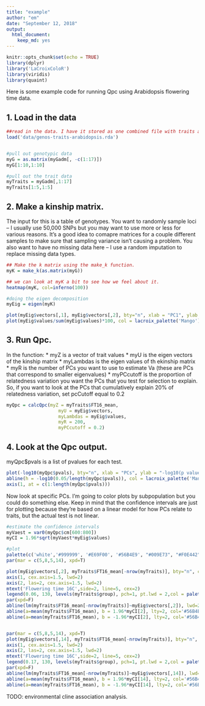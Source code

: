 ```yaml
---
title: "example"
author: "em"
date: "September 12, 2018"
output:
  html_document:
    keep_md: yes
---
```


```r
knitr::opts_chunk$set(echo = TRUE)
library(dplyr)
library('LaCroixColoR')
library(viridis)
library(quaint)
```

Here is some example code for running Qpc using Arabidopsis flowering time data.


## 1. Load in the data
```r
##read in the data. I have it stored as one combined file with traits and genotypes and other info for all the individuals in my dataset.
load('data/genos-traits-arabidopsis.rda')


#pull out genotypic data
myG = as.matrix(myGadm[, -c(1:17)])
myG[1:10,1:10]

#pull out the trait data
myTraits = myGadm[,1:17]
myTraits[1:5,1:5]
```


## 2. Make a kinship matrix. 
The input for this is a table of genotypes. You want to randomly sample loci -- I usually use 50,000 SNPs but you may want to use more or less for various reasons. It's a good idea to comapre matrices for a couple different samples to make sure that sampling variance isn't causing a problem. You also want to have no missing data here -- I use a random imputation to replace missing data types. 
```r

## Make the k matrix using the make_k function.
myK = make_k(as.matrix(myG))

## we can look at myK a bit to see how we feel about it.
heatmap(myK, col=inferno(100))

#doing the eigen decomposition
myEig = eigen(myK)

plot(myEig$vectors[,1], myEig$vectors[,2], bty="n", xlab = "PC1", ylab = "PC2", col = lacroix_palette('Mango')[1])
plot(myEig$values/sum(myEig$values)*100, col = lacroix_palette('Mango')[3], bty="n", ylab = "% variation explained by each PC", xlab = "PC")

```

## 3. Run Qpc. 
In the function:
* myZ is a vector of trait values
* myU is the eigen vectors of the kinship matrix
* myLambdas is the eigen values of th ekinship matrix
* myR is the number of PCs you want to use to estimate Va (these are PCs that correspond to smaller eigenvalues)
* myPCcutoff is the proportion of relatedness variation you want the PCs that you test for selection to explain. So, if you want to look at the PCs that cumulatively explain 20% of relatedness variation, set pcCutoff equal to 0.2
```r
myQpc = calcQpc(myZ = myTraits$FT16_mean, 
                   myU = myEig$vectors, 
                   myLambdas = myEig$values,
                   myR = 200,
                   myPCcutoff = 0.2)
```

## 4. Look at the Qpc output.


myQpc$pvals is a list of pvalues for each test.

```r
plot(-log10(myQpc$pvals), bty="n", xlab = "PCs", ylab = "-log10(p value)", col = lacroix_palette('Mango')[4], lwd=2, xaxt="n")
abline(h = -log10(0.05/length(myQpc$pvals)), col = lacroix_palette('Mango')[1], lwd=2)
axis(1, at = c(1:length(myQpc$pvals)))
```

Now look at specific PCs. I'm going to color plots by subpopulation but you could do something else. Keep in mind that the confidence intervals are just for plotting because they're based on a linear model for how PCs relate to traits, but the actual test is not linear. 
```r

#estimate the confidence intervals
myVaest = var0(myQpc$cm[600:800])
myCI = 1.96*sqrt(myVaest*myEig$values)

#plot
palette(c('white','#999999', '#E69F00', '#56B4E9', "#009E73", "#F0E442", "#0072B2", "#D55E00", "#CC79A7", 'black', 'mediumpurple3'))
par(mar = c(5,8,5,14), xpd=T)

plot(myEig$vectors[,2], myTraits$FT16_mean[-nrow(myTraits)], bty="n", col = myTraits$group, lwd=2, ylab = "", yaxt="n",xlab = "PC2", cex.lab=2, cex.axis=2, xaxt="n")
axis(1, cex.axis=1.5, lwd=2)
axis(2, las=2, cex.axis=1.5, lwd=2)
mtext('Flowering time 16C',side=2, line=5, cex=2)
legend(0.06, 130, levels(myTraits$group), pch=1, pt.lwd = 2,col = palette(), bty="n", text.width = 0.04)
par(xpd=F)
abline(lm(myTraits$FT16_mean[-nrow(myTraits)]~myEig$vectors[,2]), lwd=2, col = "#0072B2")
abline(a=mean(myTraits$FT16_mean), b = 1.96*myCI[2], lty=2, col='#56B4E9', lwd=2)
abline(a=mean(myTraits$FT16_mean), b = -1.96*myCI[2], lty=2, col='#56B4E9', lwd=2)


par(mar = c(5,8,5,14), xpd=T)
plot(myEig$vectors[,14], myTraits$FT16_mean[-nrow(myTraits)], bty="n", col = myTraits$group, lwd=2, ylab = "", yaxt="n",xlab = "PC14", cex.lab=2, cex.axis=2, xaxt="n")
axis(1, cex.axis=1.5, lwd=2)
axis(2, las=2, cex.axis=1.5, lwd=2)
mtext('Flowering time 16C',side=2, line=5, cex=2)
legend(0.17, 130, levels(myTraits$group), pch=1, pt.lwd = 2,col = palette(), bty="n", text.width = 0.04)
par(xpd=F)
abline(lm(myTraits$FT16_mean[-nrow(myTraits)]~myEig$vectors[,14]), lwd=2, col = "#0072B2")
abline(a=mean(myTraits$FT16_mean), b = 1.96*myCI[14], lty=2, col='#56B4E9', lwd=2)
abline(a=mean(myTraits$FT16_mean), b = -1.96*myCI[14], lty=2, col='#56B4E9', lwd=2)


```



TODO: environmental cline association analysis.



